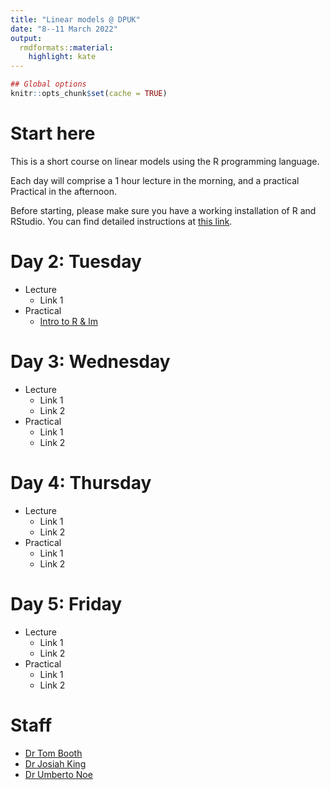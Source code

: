 ```yaml
---
title: "Linear models @ DPUK"
date: "8--11 March 2022"
output:
  rmdformats::material:
    highlight: kate
---
```


```r
## Global options
knitr::opts_chunk$set(cache = TRUE)
```


# Start here

This is a short course on linear models using the R programming language.

Each day will comprise a 1 hour lecture in the morning, and a practical Practical in the afternoon.

Before starting, please make sure you have a working installation of R and RStudio. You can find detailed instructions at [this link](https://uoepsy.github.io/scs/dpuk/install-update-r.html).

# Day 2: Tuesday

- Lecture
    + Link 1

- Practical
    + [Intro to R & lm](01_intro.R)

# Day 3: Wednesday

- Lecture
    + Link 1
    + Link 2

- Practical
    + Link 1
    + Link 2

# Day 4: Thursday

- Lecture
    + Link 1
    + Link 2

- Practical
    + Link 1
    + Link 2

# Day 5: Friday

- Lecture
    + Link 1
    + Link 2

- Practical
    + Link 1
    + Link 2

# Staff

- [Dr Tom Booth](https://www.ed.ac.uk/profile/tom-booth)
- [Dr Josiah King](https://www.ed.ac.uk/profile/josiah-pj-king)
- [Dr Umberto Noe](https://www.ed.ac.uk/profile/umberto-noe)

